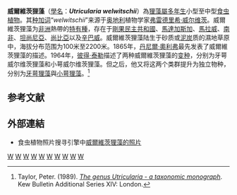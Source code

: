 {{noteTA|G1=Carnivorous Plant}}
{{Speciesbox 
| taxon = Utricularia welwitschii
| authority = Oliv.
| synonyms = 
*''Utricularia aberrans''<br/><small>[[让·M·博塞|Bosser]]</small>
*''Utricularia linarioides''<br/><small>[[Welw.|Welw.]] ex Oliv.</small>
*''Utricularia welwitschii'' var. ''pusilla''<br/><small>[[Suess.|Suess.]]</small>
*''Utricularia welwitschii'' var. ''welwitschii''<br/><small>[[P.Taylor|P.Taylor]]</small>
}}

'''威爾維茨狸藻'''（[[學名|學名]]：'''''Utricularia welwitschii'''''）為[[狸藻屬|狸藻屬]][[多年生植物|多年生]]小型至中型[[食虫植物|食虫植物]]。其[[种加词|种加词]]“''welwitschii''”来源于[[奥地利|奥地利]]植物学家[[弗雷德里希·威尔维茨|弗雷德里希·威尔维茨]]。威爾維茨狸藻为[[非洲|非洲]]熱帶的[[特有種|特有種]]，存在于[[剛果民主共和國|剛果民主共和國]]、[[馬達加斯加|馬達加斯加]]、[[馬拉威|馬拉威]]、[[南非|南非]]、[[坦尚尼亞|坦尚尼亞]]、[[尚比亞|尚比亞]]以及[[辛巴威|辛巴威]]。威爾維茨狸藻陆生于砂质或[[泥炭|泥炭]]质的濕地草原中，海拔分布范围为100米至2200米。1865年，[[丹尼爾·奧利弗|丹尼爾·奧利弗]]最先发表了威爾維茨狸藻的描述。1964年，[[彼得·泰勒_(植物學家)|彼得·泰勒]]描述了两种威爾維茨狸藻的[[变种|变种]]，分别为牙萼威尔维茨狸藻{{small|（''U. welwitschii'' var. ''odontosepala''）}}和小萼威尔维茨狸藻{{small|（''U. welwitschii'' var. ''microcalyx''）}}。但之后，他又将这两个类群提升为独立物种，分别为[[牙萼狸藻|牙萼狸藻]]{{small|（''U. odontosepala''）}}與[[小萼狸藻|小萼狸藻]]{{small|（''U. microcalyx''）}}。<ref name="Taylor 1989">Taylor, Peter. (1989). ''[[狸藻属——分类学专著|The genus Utricularia - a taxonomic monograph]]''. Kew Bulletin Additional Series XIV: London.</ref>

== 参考文献 ==
{{Reflist}}

== 外部連結 ==
{{refbegin|2}}
* 食虫植物照片搜寻引擎中[http://www.cpphotofinder.com/utricularia-welwitschii-266.html 威爾維茨狸藻的照片] {{Wayback|url=http://www.cpphotofinder.com/utricularia-welwitschii-266.html |date=20210119074128 }}
{{Commons-inline|Utricularia welwitschii|威爾維茨狸藻}}
{{wikispecies-inline|Utricularia welwitschii|威爾維茨狸藻}}
{{refend}}

{{Utricularia}}
{{Taxonbar|from=Q7903233}}

[[Category:非洲食虫植物|W]]
[[Category:马达加斯加植物|W]]
[[Category:马拉维植物|W]]
[[Category:南非植物|W]]
[[Category:坦桑尼亚植物|W]]
[[Category:刚果民主共和国植物|W]]
[[Category:赞比亚植物|W]]
[[Category:津巴布韦植物|W]]
[[Category:狸藻屬|W]]
[[Category:瓮盘狸藻组|W]]